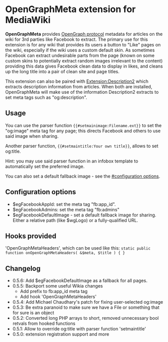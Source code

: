 = OpenGraphMeta extension for MediaWiki =
'''OpenGraphMeta''' provides [http://opengraphprotocol.org/ OpenGraph protocol] metadata for articles on the wiki for 3rd parties like Facebook
to extract. The primary use for this extension is for any wiki that provides its users a button to "Like" pages on the wiki, especially if the
wiki uses a custom default skin.
As sometimes Facebook can extract undesirable parts from the page (known on some custom skins to potentially extract
random images irrelevant to the content) providing this data gives Facebook clean data to display in likes, and cleans up the long title into
a pair of clean site and page titles.


This extension can also be paired with [https://www.mediawiki.org/wiki/Extension:Description2 Extension:Description2] which extracts
description information from articles. When both are installed, OpenGraphMeta will make use of the information Description2 extracts
to set meta tags such as "og:description".

== Usage ==
You can use the parser function <code><nowiki>{{#setmainimage:Filename.ext}}</nowiki></code> to set the "og:image" meta tag for any page;
this directs Facebook and others to use said image when sharing.

Another parser function, <code><nowiki>{{#setmaintitle:Your own title}}</nowiki></code>, allows to set og:title.

Hint: you may use said parser function in an infobox template to automatically set the preferred image. 

You can also set a default fallback image - see the [[#configuration options]].

== Configuration options ==
* $egFacebookAppId: set the meta tag "fb:app_id".
* $egFacebookAdmins: set the meta tag "fb:admins"
* $egFacebookDefaultImage - set a default fallback image for sharing. Either a relative path (like $wgLogo) or a  fully-qualified URL.

== Hooks provided ==
'OpenGraphMetaHeaders', which can be used like this:
<code>static public function onOpenGraphMetaHeaders( &$meta, $title ) { }</code>

== Changelog ==
* 0.5.6: Add $egFacebookDefaultImage as a fallback for all pages.
* 0.5.5:  Backport some useful Wikia changes
** Add prefix to fb:app_id meta tag
** Add hook 'OpenGraphMetaHeaders'
* 0.5.4: Add Michael Chaudhary's patch for fixing user-selected og:image
* 0.5.3: Be extra paranoid to make sure we have a File or something that for sure is an object
* 0.5.2: Converted long PHP arrays to short, removed unnecessary bool retvals from hooked functions
* 0.5.1: Allow to override og:title with parser function 'setmaintitle'
* 0.5.0: extension registration support and more
